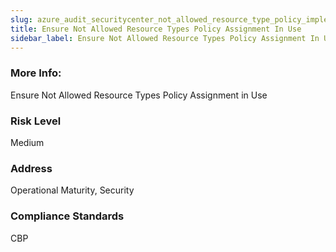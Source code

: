 ```yaml
---
slug: azure_audit_securitycenter_not_allowed_resource_type_policy_implemented
title: Ensure Not Allowed Resource Types Policy Assignment In Use
sidebar_label: Ensure Not Allowed Resource Types Policy Assignment In Use
---
```


### More Info:

Ensure Not Allowed Resource Types Policy Assignment in Use

### Risk Level

Medium

### Address

Operational Maturity, Security

### Compliance Standards

CBP

